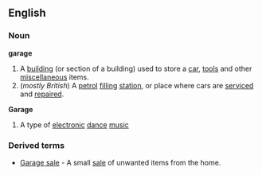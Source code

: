==English==

===Noun===

'''garage'''
#A [[building]] (or section of a building) used to store a [[car]], [[tools]] and other [[miscellaneous]] items. 
#(''mostly British'') A [[petrol]] [[filling]] [[station]], or place where cars are [[serviced]] and [[repaired]].
'''Garage'''
{{wikipediapar|Garage (dance music)}}
#A type of [[electronic]] [[dance]] [[music]]

===Derived terms===

*[[Garage sale]] - A small [[sale]] of unwanted items from the home.
